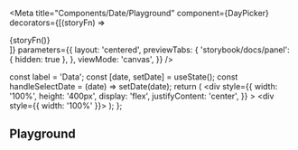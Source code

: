 
<Meta
  title="Components/Date/Playground"
  component={DayPicker}
  decorators={[(storyFn) => <div>{storyFn()}</div>]}
  parameters={{
    layout: 'centered',
    previewTabs: {
      'storybook/docs/panel': { hidden: true },
    },
    viewMode: 'canvas',
  }}
/>

  const label = 'Data';
  const [date, setDate] = useState();
  const handleSelectDate = (date) => setDate(date);
  return (
    <div
      style={{
        width: '100%',
        height: '400px',
        display: 'flex',
        justifyContent: 'center',
      }}
    >
      <div style={{ width: '100%' }}>
        <DayPicker
          label={label}
          value={date}
          onSelect={handleSelectDate}
          editable
        />
      </div>
    </div>
  );
};

## Playground

<Canvas withSource="close" withToolbar>
  <Story name="Playground">
    <DinamicDatePicker />
  </Story>
</Canvas>
